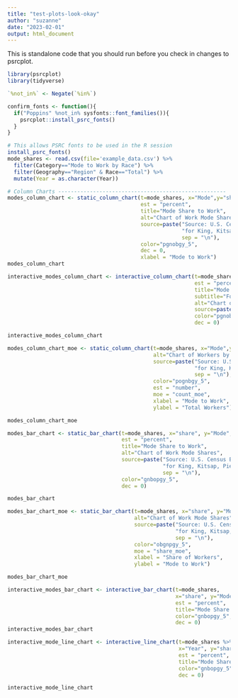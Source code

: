 ```yaml
---
title: "test-plots-look-okay"
author: "suzanne"
date: "2023-02-01"
output: html_document
---
```


This is standalone code that you should run before you check in changes to psrcplot.

```r
library(psrcplot)
library(tidyverse)

`%not_in%` <- Negate(`%in%`)

confirm_fonts <- function(){
  if("Poppins" %not_in% sysfonts::font_families()){
    psrcplot::install_psrc_fonts()
  }
}
```


```r

# This allows PSRC fonts to be used in the R session
install_psrc_fonts()
mode_shares <- read.csv(file='example_data.csv') %>% 
  filter(Category=="Mode to Work by Race") %>%
  filter(Geography=="Region" & Race=="Total") %>%
  mutate(Year = as.character(Year)) 

# Column Charts -----------------------------------------------------
modes_column_chart <- static_column_chart(t=mode_shares, x="Mode",y="share", fill="Year",
                                          est = "percent",
                                          title="Mode Share to Work",
                                          alt="Chart of Work Mode Shares",
                                          source=paste("Source: U.S. Census Bureau, ACS 5-Year Estimates, table B3002",
                                                       "for King, Kitsap, Pierce and Snohomish counties.",
                                                       sep = "\n"),
                                          color="pgnobgy_5",
                                          dec = 0,
                                          xlabel = "Mode to Work")
modes_column_chart
```
```r
interactive_modes_column_chart <- interactive_column_chart(t=mode_shares, x="Mode",y="share", fill="Year",
                                                           est = "percent",
                                                           title="Mode Share to Work",
                                                           subtitle="For People 16+ with a job",
                                                           alt="Chart of Work Mode Shares",
                                                           source=paste("Source: U.S. Census Bureau, ACS 5-Year Estimates, table B3002"),
                                                           color="pgnobgy_5",
                                                           dec = 0)

interactive_modes_column_chart

```






```r
modes_column_chart_moe <- static_column_chart(t=mode_shares, x="Mode",y="count", fill="Year",
                                              alt="Chart of Workers by Mode",
                                              source=paste("Source: U.S. Census Bureau, ACS 5-Year Estimates, table B3002",
                                                           "for King, Kitsap, Pierce and Snohomish counties.",
                                                           sep = "\n"),
                                              color="pognbgy_5",
                                              est = "number",
                                              moe = "count_moe",
                                              xlabel = "Mode to Work",
                                              ylabel = "Total Workers")

modes_column_chart_moe
```


```r
modes_bar_chart <- static_bar_chart(t=mode_shares, x="share", y="Mode", fill="Year",
                                    est = "percent",
                                    title="Mode Share to Work",
                                    alt="Chart of Work Mode Shares",
                                    source=paste("Source: U.S. Census Bureau, ACS 5-Year Estimates, table B3002",
                                                 "for King, Kitsap, Pierce and Snohomish counties.",
                                                 sep = "\n"),
                                    color="gnbopgy_5",
                                    dec = 0)

modes_bar_chart

```
```r
modes_bar_chart_moe <- static_bar_chart(t=mode_shares, x="share", y="Mode", fill="Year",
                                        alt="Chart of Work Mode Shares",
                                        source=paste("Source: U.S. Census Bureau, ACS 5-Year Estimates, table B3002",
                                                     "for King, Kitsap, Pierce and Snohomish counties.",
                                                     sep = "\n"),
                                        color="obgnpgy_5",
                                        moe = "share_moe",
                                        xlabel = "Share of Workers",
                                        ylabel = "Mode to Work")

modes_bar_chart_moe
```

```r
interactive_modes_bar_chart <- interactive_bar_chart(t=mode_shares, 
                                                     x="share", y="Mode", fill="Year",
                                                     est = "percent",
                                                     title="Mode Share to Work",
                                                     color="gnbopgy_5",
                                                     dec = 0)
interactive_modes_bar_chart

```



```r
interactive_mode_line_chart <- interactive_line_chart(t=mode_shares %>% mutate(Year=as.integer(Year)), 
                                                      x="Year", y="share", fill="Mode",
                                                      est = "percent",
                                                      title="Mode Share to Work",
                                                      color="gnbopgy_5",
                                                      dec = 0)

interactive_mode_line_chart



```

